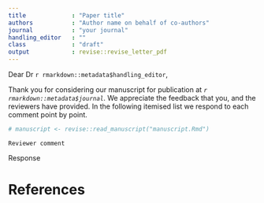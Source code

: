 ```yaml
---
title             : "Paper title"
authors           : "Author name on behalf of co-authors"
journal           : "your journal"
handling_editor   : ""
class             : "draft"
output            : revise::revise_letter_pdf
---
```


Dear Dr `r rmarkdown::metadata$handling_editor`,

Thank you for considering our manuscript for publication at _`r rmarkdown::metadata$journal`_. We appreciate the feedback that you, and the reviewers have provided. In the following itemised list we respond to each comment point by point.

```r
# manuscript <- revise::read_manuscript("manuscript.Rmd")
```

```asis
Reviewer comment
```

Response

\Assignment{First Author}
\WorkInProgress
\Easy

\clearpage

# References {-}

::: {#refs custom-style="Bibliography"}
:::

